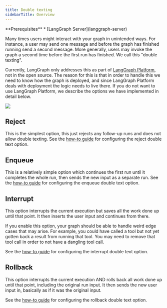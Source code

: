 ```yaml
---
title: Double texting
sidebarTitle: Overview
---
```


<Info>
  **Prerequisites**
  * [LangGraph Server](langgraph-server)
</Info>

Many times users might interact with your graph in unintended ways.
For instance, a user may send one message and before the graph has finished running send a second message.
More generally, users may invoke the graph a second time before the first run has finished.
We call this "double texting".

Currently, LangGraph only addresses this as part of [LangGraph Platform](index), not in the open source.
The reason for this is that in order to handle this we need to know how the graph is deployed, and since LangGraph Platform deals with deployment the logic needs to live there.
If you do not want to use LangGraph Platform, we describe the options we have implemented in detail below.

![](img/double-texting.png)

## Reject

This is the simplest option, this just rejects any follow-up runs and does not allow double texting.
See the [how-to guide](reject-concurrent) for configuring the reject double text option.

## Enqueue

This is a relatively simple option which continues the first run until it completes the whole run, then sends the new input as a separate run.
See the [how-to guide](enqueue-concurrent) for configuring the enqueue double text option.

## Interrupt

This option interrupts the current execution but saves all the work done up until that point.
It then inserts the user input and continues from there.

If you enable this option, your graph should be able to handle weird edge cases that may arise.
For example, you could have called a tool but not yet gotten back a result from running that tool.
You may need to remove that tool call in order to not have a dangling tool call.

See the [how-to guide](interrupt-concurrent) for configuring the interrupt double text option.

## Rollback

This option interrupts the current execution AND rolls back all work done up until that point, including the original run input. It then sends the new user input in, basically as if it was the original input.

See the [how-to guide](rollback-concurrent) for configuring the rollback double text option.
